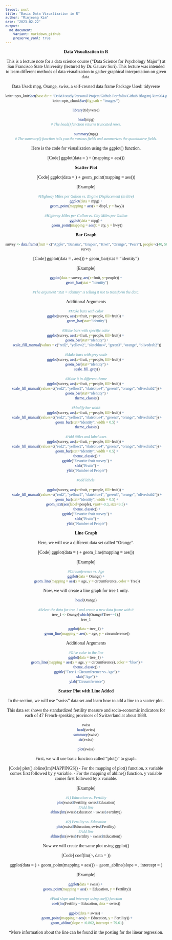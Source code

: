 ```yaml
---
layout: post
title: "Basic Data Visualization in R"
author: "Minjeong Kim"
date: "2023-02-22"
output:
  md_document:
    variant: markdown_github
    preserve_yaml: true
---
```

<style type="text/css">

body, td {
   font-family: times, serif; font-size: 14px;
}
code.r{
  font-family: times, serif; font-size: 12px;
}
pre {
  font-family: times, serif; font-size: 12px
}
</style>

<center>
**Data Visualization in R**
<center>

This is a lecture note for a data science course ("Data Science for Psychology Major") at San Francisco State University (lectured by Dr. Gaurav Suri). This lecture was intended to learn different methods of data visualization to gather graphical interpretation on given data.

Data Used: mpg, Orange, swiss, a self-created data frame
Package Used: tidyverse

```r
knitr::opts_knit$set(base.dir = "D:/MJ/study/Personal Project/Github Portfolio/Github Blog/mj-kim904.github.io/_posts", base.url = "/")
knitr::opts_chunk$set(fig.path = "images/")
```


```r
library(tidyverse)
```

```r
head(mpg)
# The head() function returns truncated rows.

summary(mpg)
# The summary() function tells you the various fields and summarizes the quantitative fields.
```

Here is the code for visualization using the ggplot() function.

[Code]
ggplot(data = <DATA>) + <GEOM_FUNCTION>(mapping = aes(<MAPPINGS>))


**Scatter Plot**

[Code]
ggplot(data = <DATA>) + geom_point(mapping = aes(<MAPPINGS>))

[Example]
```r
#Highway Miles per Gallon vs. Engine Displacement (in litre)
ggplot(data = mpg) +
  geom_point(mapping = aes(x = displ, y = hwy))

#Highway Miles per Gallon vs. City Miles per Gallon
ggplot(data = mpg) +
  geom_point(mapping = aes(x = cty, y = hwy))

```


**Bar Graph**

```r
survey <- data.frame(fruit = c("Apple", "Banana", "Grapes", "Kiwi", "Orange", "Pears"), people=c(40, 50, 30, 15, 35, 20))
survey
```

[Code]
ggplot(data = <DATA>, aes(<MAPPINGS>)) + geom_bar(stat = "identity")

[Example]

```r
ggplot(data = survey, aes(x=fruit, y=people)) +
  geom_bar(stat = "identity")

#The argument "stat = identity" is telling it not to transform the data.
```

Additional Arguments

```r
#Make bars with color
ggplot(survey, aes(x=fruit, y=people, fill=fruit)) + 
  geom_bar(stat="identity")

#Make bars with specific color
ggplot(survey, aes(x=fruit, y=people, fill=fruit)) + 
  geom_bar(stat="identity") +
  scale_fill_manual(values = c("red2", "yellow2", "slateblue4", "green3", "orange", "olivedrab2"))

#Make bars with grey scale
ggplot(survey, aes(x=fruit, y=people, fill=fruit)) + 
  geom_bar(stat="identity") +
  scale_fill_grey()

#Make it in different theme
ggplot(survey, aes(x=fruit, y=people, fill=fruit)) + 
  scale_fill_manual(values=c("red2", "yellow2", "slateblue4", "green3", "orange", "olivedrab2")) +
  geom_bar(stat="identity") +
  theme_classic()

#Modify bar width
ggplot(survey, aes(x=fruit, y=people, fill=fruit)) + 
  scale_fill_manual(values=c("red2", "yellow2", "slateblue4", "green3", "orange", "olivedrab2")) +
  geom_bar(stat="identity", width = 0.5) +
  theme_classic()

#Add titiles and label axes
ggplot(survey, aes(x=fruit, y=people, fill=fruit)) + 
  scale_fill_manual(values=c("red2", "yellow2", "slateblue4", "green3", "orange", "olivedrab2")) +
  geom_bar(stat="identity", width = 0.5) +
  theme_classic() +
  ggtitle("Favorite fruit survey") +
  xlab("Fruits") +
  ylab("Number of People")

#add labels 

ggplot(survey, aes(x=fruit, y=people, fill=fruit)) + 
  scale_fill_manual(values=c("red2", "yellow2", "slateblue4", "green3", "orange", "olivedrab2")) +
  geom_bar(stat="identity", width = 0.5) +
  geom_text(aes(label=people), vjust=-0.3, size=3.5) +
  theme_classic() +
  ggtitle("Favorite fruit survey") +
  xlab("Fruits") +
  ylab("Number of People")

```

**Line Graph**

Here, we will use a different data set called "Orange".

[Code]
ggplot(data = <DATA>) + geom_line(mapping = aes(<MAPPINGS>))

[Example]
```r
#Circumference vs. Age
ggplot(data = Orange) +
  geom_line(mapping = aes(x = age, y = circumference, color = Tree))

```

Now, we will create a line graph for tree 1 only.

```r
head(Orange)

#Select the data for tree 1 and create a new data frame with it
tree_1 <- Orange[which(Orange$Tree==1),]
tree_1
```

```r
ggplot(data = tree_1) +
  geom_line(mapping = aes(x = age, y = circumference))
```


Additional Arguments

```r
#Give color to the line
ggplot(data = tree_1) +
  geom_line(mapping = aes(x = age, y = circumference), color = "blue") +
  theme_classic() +
  ggtitle("Tree 1: Circumference vs. Age") +
  xlab("Age") +
  ylab("Circumference")
```


**Scatter Plot with Line Added**

In the section, we will use "swiss" data set and learn how to add a line to a scatter plot.

This data set shows the standardized fertility measure and socio-economic indicators for each of 47 French-speaking provinces of Switzerland at about 1888. 

```r
swiss
head(swiss)
summary(swiss)
str(swiss)

plot(swiss)
```


First, we will use basic function called "plot()" to graph.

[Code]
plot(<MAPPINGS>)
abline(lm(MAPPINGS))
- For the mapping of plot() function, x variable comes first followed by y variable.
- For the mapping of abline() function, y variable comes first followed by x variable.

[Example]

```r
#1) Education vs. Fertility
plot(swiss$Fertility, swiss$Education)
#Add line
abline(lm(swiss$Education ~ swiss$Fertility))

#2) Fertility vs. Education
plot(swiss$Education, swiss$Fertility)
#Add line
abline(lm(swiss$Fertility ~ swiss$Education))
```


Now we will create the same plot using ggplot()

[Code]
coef(lm(<VAR2>~<VAR1>, data = <DATA>))

ggplot(data = <DATA>) + 
geom_point(mapping = aes(<MAPPINGS>)) +
geom_abline(slope = <SLOPE>, intercept = <INTERCEPT>)

[Example]

```r
ggplot(data = swiss) + 
  geom_point(mapping = aes(x = Education, y = Fertility))

#Find slope and intercept using coef() function
coef(lm(Fertility ~ Education, data = swiss))

ggplot(data = swiss) +
  geom_point(mapping = aes(x = Education, y = Fertility)) +
  geom_abline(slope = -0.862, intercept = 79.61)
```

*More information about the line can be found in the posting for the linear regression. 

